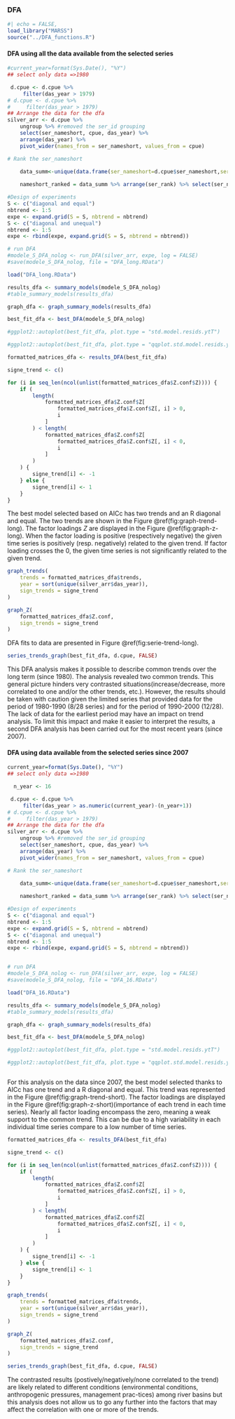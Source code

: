 ### DFA

```r
#| echo = FALSE,
load_library("MARSS")
source("../DFA_functions.R")
```

#### DFA using all the data available from the selected series

```r

#current_year=format(Sys.Date(), "%Y")
## select only data =>1980

 d.cpue <- d.cpue %>%
     filter(das_year > 1979)
# d.cpue <- d.cpue %>%
#     filter(das_year > 1979)
## Arrange the data for the dfa
silver_arr <- d.cpue %>%
    ungroup %>% #removed the ser_id grouping
    select(ser_nameshort, cpue, das_year) %>%
    arrange(das_year) %>%
    pivot_wider(names_from = ser_nameshort, values_from = cpue)

# Rank the ser_nameshort

	data_summ<-unique(data.frame(ser_nameshort=d.cpue$ser_nameshort,ser_rank=d.cpue$ser_rank))
	
	nameshort_ranked = data_summ %>% arrange(ser_rank) %>% select(ser_nameshort) %>% pull

```

```r
#Design of experiments
S <- c("diagonal and equal")
nbtrend <- 1:5
expe <- expand.grid(S = S, nbtrend = nbtrend)
S <- c("diagonal and unequal")
nbtrend <- 1:5
expe <- rbind(expe, expand.grid(S = S, nbtrend = nbtrend))

# run DFA
#modele_S_DFA_nolog <- run_DFA(silver_arr, expe, log = FALSE)
#save(modele_S_DFA_nolog, file = "DFA_long.RData")

load("DFA_long.RData")

```

```r
results_dfa <- summary_models(modele_S_DFA_nolog)
#table_summary_models(results_dfa)

```

```r

graph_dfa <- graph_summary_models(results_dfa)

best_fit_dfa <- best_DFA(modele_S_DFA_nolog)

#ggplot2::autoplot(best_fit_dfa, plot.type = "std.model.resids.ytT")

#ggplot2::autoplot(best_fit_dfa, plot.type = "qqplot.std.model.resids.ytt1")

```

```r
formatted_matrices_dfa <- results_DFA(best_fit_dfa)

signe_trend <- c()

for (i in seq_len(ncol(unlist(formatted_matrices_dfa$Z.conf$Z)))) {
    if (
        length(
            formatted_matrices_dfa$Z.conf$Z[
                formatted_matrices_dfa$Z.conf$Z[, i] > 0,
                i
            ]
        ) < length(
            formatted_matrices_dfa$Z.conf$Z[
                formatted_matrices_dfa$Z.conf$Z[, i] < 0,
                i
            ]
        )
    ) {
        signe_trend[i] <- -1
    } else {
        signe_trend[i] <- 1
    }
}

```

The best model selected based on AICc has two trends and an R diagonal and equal. The two trends are shown in the Figure \@ref(fig:graph-trend-long). The factor loadings $Z$ are displayed in the Figure \@ref(fig:graph-z-long). When the factor loading is positive (respectively negative) the given time series is positively (resp. negatively) related to the given trend. If factor loading crosses the 0, the given time series is not significantly related to the given trend.

```r

graph_trends(
    trends = formatted_matrices_dfa$trends,
    year = sort(unique(silver_arr$das_year)),
    sign_trends = signe_trend
)

```

```r

graph_Z(
    formatted_matrices_dfa$Z.conf,
    sign_trends = signe_trend
)
```
  
DFA fits to data are presented in Figure \@ref(fig:serie-trend-long).
 

```r

series_trends_graph(best_fit_dfa, d.cpue, FALSE)

```

This DFA analysis makes it possible to describe common trends over the long term (since 1980). The analysis revealed two common trends. This general picture hinders very contrasted situations(increase/decrease, more correlated to one and/or the other trends, etc.). However, the results should be taken with caution given the limited series that provided data for the period of 1980-1990 (8/28 series) and for the period of 1990-2000 (12/28). 
The lack of data for the earliest period may have an impact on trend analysis. To limit this impact and make it easier to interpret the results, a second DFA analysis has been carried out for the most recent years (since 2007).


#### DFA using data available from the selected series since 2007

```r

current_year=format(Sys.Date(), "%Y")
## select only data =>1980

  n_year <- 16

 d.cpue <- d.cpue %>%
     filter(das_year > as.numeric(current_year)-(n_year+1))
# d.cpue <- d.cpue %>%
#     filter(das_year > 1979)
## Arrange the data for the dfa
silver_arr <- d.cpue %>%
    ungroup %>% #removed the ser_id grouping
    select(ser_nameshort, cpue, das_year) %>%
    arrange(das_year) %>%
    pivot_wider(names_from = ser_nameshort, values_from = cpue)

# Rank the ser_nameshort

	data_summ<-unique(data.frame(ser_nameshort=d.cpue$ser_nameshort,ser_rank=d.cpue$ser_rank))
	
	nameshort_ranked = data_summ %>% arrange(ser_rank) %>% select(ser_nameshort) %>% pull

```


```r
#Design of experiments
S <- c("diagonal and equal")
nbtrend <- 1:5
expe <- expand.grid(S = S, nbtrend = nbtrend)
S <- c("diagonal and unequal")
nbtrend <- 1:5
expe <- rbind(expe, expand.grid(S = S, nbtrend = nbtrend))


# run DFA
#modele_S_DFA_nolog <- run_DFA(silver_arr, expe, log = FALSE)
#save(modele_S_DFA_nolog, file = "DFA_16.RData")

load("DFA_16.RData")

```

```r
results_dfa <- summary_models(modele_S_DFA_nolog)
#table_summary_models(results_dfa)

```
```r

graph_dfa <- graph_summary_models(results_dfa)

best_fit_dfa <- best_DFA(modele_S_DFA_nolog)

#ggplot2::autoplot(best_fit_dfa, plot.type = "std.model.resids.ytT")

#ggplot2::autoplot(best_fit_dfa, plot.type = "qqplot.std.model.resids.ytt1")



```

For this analysis on the data since 2007, the best model selected thanks to AICc has one trend and a  R diagonal and equal. This trend was represented in the Figure \@ref(fig:graph-trend-short). The factor loadings are displayed in the Figure \@ref(fig:graph-z-short)(importance of each trend in each time series). Nearly all factor loading encompass the zero, meaning a weak support to the common trend. This can be due to a high variability in each individual time series compare to a low number of time series.

```r
formatted_matrices_dfa <- results_DFA(best_fit_dfa)

signe_trend <- c()

for (i in seq_len(ncol(unlist(formatted_matrices_dfa$Z.conf$Z)))) {
    if (
        length(
            formatted_matrices_dfa$Z.conf$Z[
                formatted_matrices_dfa$Z.conf$Z[, i] > 0,
                i
            ]
        ) < length(
            formatted_matrices_dfa$Z.conf$Z[
                formatted_matrices_dfa$Z.conf$Z[, i] < 0,
                i
            ]
        )
    ) {
        signe_trend[i] <- -1
    } else {
        signe_trend[i] <- 1
    }
}

```

```r

graph_trends(
    trends = formatted_matrices_dfa$trends,
    year = sort(unique(silver_arr$das_year)),
    sign_trends = signe_trend
)

```

```r

graph_Z(
    formatted_matrices_dfa$Z.conf,
    sign_trends = signe_trend
)
```



```r

series_trends_graph(best_fit_dfa, d.cpue, FALSE)

```


The contrasted results (postively/negatively/none correlated to the trend) are likely related to different conditions (environmental conditions, anthropogenic pressures, management prac-tices) among river basins but this analysis does not allow us to go any further into the factors that may affect the correlation with one or more of the trends.
